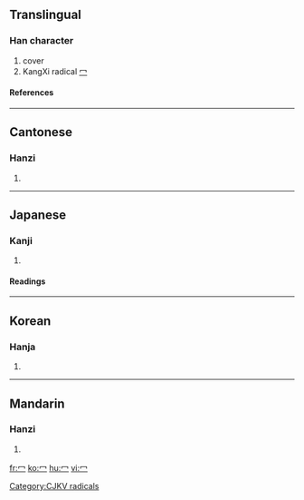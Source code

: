 ==Translingual==
{{stroke order|type=animate}}
===Han character===
{{Han char|rn=14|rad=冖|as=00|sn=2|four=|canj=戈弓 (IN), 中弓 (LN), XX中弓 (XXLN)}}
# cover
# KangXi radical [[Index:Chinese radical/冖|冖]]
====References====
{{Han ref|kx=0130.120|dkj=01565|dj=0292.120|hdz=10302.140|uh=5196|ud=20886}}
----

==Cantonese==
===Hanzi===
{{yue-hanzi|jyut=|y=mik6}}
# {{defn|Cantonese}}
----
==Japanese==
===Kanji===
{{ja-kanji|grade=|rs=冖00}}
# {{defn|Japanese}}
====Readings====
{{ja-readings|on=[[べき]] (beki), [[みゃく]] (myaku)|kun=[[おおう]] (oou)}}
----
==Korean==
===Hanja===
{{ko-hanja|hangeul=멱|rv=myeok|mr=myŏk}}
# {{defn|Korean}}


[[Category:CJKV radicals]]
----
==Mandarin==
===Hanzi===
{{cmn-hanzi|pin=[[mì]] ([[mi4]])|wg=mi<sup>4</sup>}}
# {{defn|Mandarin}}

[[fr:冖]]
[[ko:冖]]
[[hu:冖]]
[[vi:冖]]